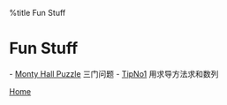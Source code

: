 %title Fun Stuff


=Fun Stuff=

- [[Monty Hall Puzzle]] 三门问题
- [[TipNo1]] 用求导方法求和数列


[[index|Home]]

